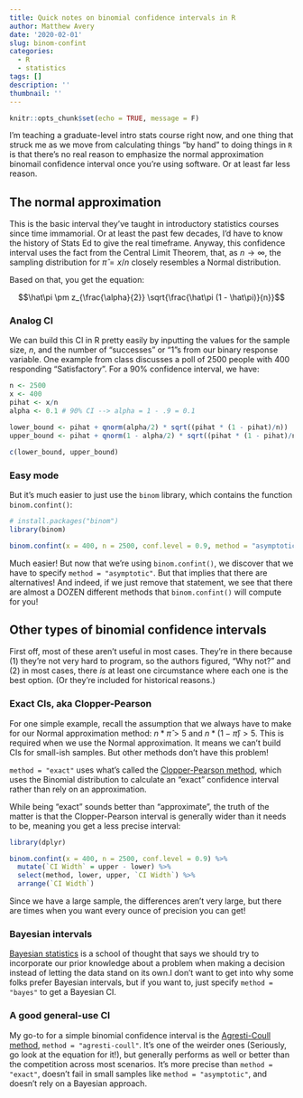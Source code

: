 ```yaml
---
title: Quick notes on binomial confidence intervals in R
author: Matthew Avery
date: '2020-02-01'
slug: binom-confint
categories:
  - R
  - statistics
tags: []
description: ''
thumbnail: ''
---
```



```r
knitr::opts_chunk$set(echo = TRUE, message = F)
```

I'm teaching a graduate-level intro stats course right now, and one thing that struck me as we move from calculating things "by hand" to doing things in `R` is that there's no real reason to emphasize  the normal approximation binomail confidence interval once you're using software. Or at least far less reason. 

## The normal approximation

This is the basic interval they've taught in introductory statistics courses since time immamorial. Or at least the past few decades, I'd have to know the history of Stats Ed to give the real timeframe. Anyway, this confidence interval uses the fact from the Central Limit Theorem, that, as $n \rightarrow \infty$, the sampling distribution for $\hat\pi = x/n$ closely resembles a Normal distribution. 

Based on that, you get the equation:

$$\hat\pi \pm z_{\frac{\alpha}{2}} \sqrt{\frac{\hat\pi (1 - \hat\pi)}{n}}$$

### Analog CI

We can build this CI in R pretty easily by inputting the values for the sample size, $n$, and the number of "successes" or "1"s from our binary response variable. One example from class discusses a poll of 2500 people with 400 responding "Satisfactory". For a 90% confidence interval, we have:

```r
n <- 2500
x <- 400
pihat <- x/n
alpha <- 0.1 # 90% CI --> alpha = 1 - .9 = 0.1

lower_bound <- pihat + qnorm(alpha/2) * sqrt((pihat * (1 - pihat)/n))
upper_bound <- pihat + qnorm(1 - alpha/2) * sqrt((pihat * (1 - pihat)/n))

c(lower_bound, upper_bound)

```


### Easy mode

But it's much easier to just use the `binom` library, which contains the function `binom.confint()`:

```r
# install.packages("binom")
library(binom)

binom.confint(x = 400, n = 2500, conf.level = 0.9, method = "asymptotic")

```

Much easier! But now that we're using `binom.confint()`, we discover that we have to specify `method = "asymptotic"`. But that implies that there are alternatives! And indeed, if we just remove that statement, we see that there are almost a DOZEN different methods that `binom.confint()` will compute for you!

## Other types of binomial confidence intervals

First off, most of these aren't useful in most cases.  They're in there because (1) they're not very hard to program, so the authors figured, "Why not?" and (2) in most cases, there *is* at least one circumstance where each one is  the best option.  (Or they're included for historical reasons.)

### Exact CIs, aka Clopper-Pearson

For one simple example, recall the assumption that we always have to make for our Normal approximation method:  $n * \hat\pi > 5$ and $n * (1 - \hat\pi) > 5$. This is required when we use the Normal approximation. It means we can't build CIs for small-ish samples. But other methods don't have this problem!

`method = "exact"` uses what's called the <a href = "https://en.wikipedia.org/wiki/Binomial_proportion_confidence_interval#Clopper%E2%80%93Pearson_interval">Clopper-Pearson method</a>, which uses the Binomial distribution to calculate an "exact" confidence interval rather than rely on an approximation. 

While being "exact" sounds better than "approximate", the truth of the matter is that the Clopper-Pearson interval is generally wider than it needs to be, meaning you get a less precise interval:

```r
library(dplyr)

binom.confint(x = 400, n = 2500, conf.level = 0.9) %>% 
  mutate(`CI Width` = upper - lower) %>% 
  select(method, lower, upper, `CI Width`) %>% 
  arrange(`CI Width`)

```

Since we have a large sample, the differences aren't very large, but there are times when you want every ounce of precision you can get!

### Bayesian intervals

<a href = "https://en.wikipedia.org/wiki/Bayesian_statistics">Bayesian statistics</a> is a school of thought that says we should try to incorporate our prior knowledge about a problem when making a decision instead of letting the data stand on its own.I don't want to get into why some folks prefer Bayesian intervals, but if you want to, just specify `method = "bayes"` to get a Bayesian CI.

### A good general-use CI

My go-to for a simple binomial confidence interval is the <a href = "https://en.wikipedia.org/wiki/Binomial_proportion_confidence_interval#Agresti%E2%80%93Coull_interval">Agresti-Coull method</a>, `method = "agresti-coull"`. It's one of the weirder ones (Seriously, go look at the equation for it!), but generally performs as well or better than the competition across most scenarios. It's more precise than `method = "exact"`, doesn't fail in small samples like `method = "asymptotic"`, and doesn't rely on a Bayesian approach. 
